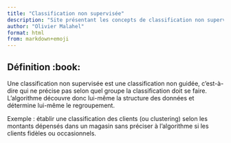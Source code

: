 ```yaml
---
title: "Classification non supervisée"
description: "Site présentant les concepts de classification non supervisée"
author: "Olivier Malahel"
format: html
from: markdown+emoji
---
```


## Définition :book:

Une classification non supervisée est une classification non guidée, c'est-à-dire qui ne précise pas selon quel groupe la classification doit se faire. L’algorithme découvre donc lui-même la structure des données et détermine lui-même le regroupement. 

Exemple : établir une classification des clients (ou clustering) selon les montants dépensés dans un magasin sans préciser à l'algorithme si les clients fidèles ou occasionnels. 


